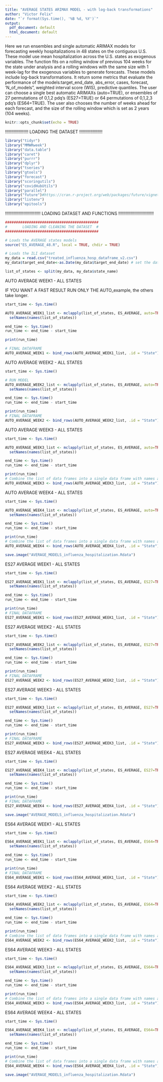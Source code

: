 ```yaml
---
title: "AVERAGE STATES ARIMAX MODEL - with log-back transformations"
author: "Victor Felix"
date: "`r format(Sys.time(), '%B %d, %Y')`"
output:
  pdf_document: default
  html_document: default
---
```


Here we run ensembles and single automatic ARIMAX models for forecasting weekly hospitalizations in 48 states on the contiguous U.S. These model use mean hospitalization across the U.S. states as exogenous variables. The function fits on a rolling window of previous 104 weeks for the state under analysis and a rolling windows with the same size with 1 week-lag for the exogenous variables to generate forecasts. These models include log-back transformations. It return some metrics that evaluate the performance of the models:target_end_date, abs_error, cases, forecast, 'N_of_models", weighted interval score (WIS), predictive quantiles. The user can choose a  single best automatic ARIMAXs (auto=TRUE), or ensembles of 27 permutations of 0,1,2 pdq's (ES27=TRUE) or 64 permutations of 0,1,2,3 pdq's (ES64=TRUE). The user also chooses the number of weeks ahead for each forecast, and the size of the rolling window which is set as 2 years (104 weeks).

```r
knitr::opts_chunk$set(echo = TRUE)
```
!!!!!!!!!!!!!!!!!!!
LOADING THE DATASET
!!!!!!!!!!!!!!!!!!!
```r
library("tidyr")
library("MMWRweek")
library("data.table")
library("caret")
library("purrr")
library("dplyr")
library("tseries")
library("gtools")
library("forecast")
library("scoringutils")
library("covidHubUtils")
library("parallel")
library("future")#https://cran.r-project.org/web/packages/future/vignettes/future-4-issues.html
library("listenv")
library("epitools")
```
!!!!!!!!!!!!!!!!!!!!!!!!!!!!!
LOADING DATASET AND FUNCTIONS 
!!!!!!!!!!!!!!!!!!!!!!!!!!!!!

```r
###########################################
#       LOADING AND CLEANING THE DATASET  #        
###########################################

# Loads the AVERAGE states models
source("ES_AVERAGE_48.R", local = TRUE, chdir = TRUE)

# Loads the ILI dataset
my_data = read.csv("treated_influenza_hosp_dataframe_v2.csv")
my_data$target_end_date<-as.Date(my_data$target_end_date) # set the dates as dates

list_of_states <- split(my_data, my_data$state_name)

```

AUTO AVERAGE WEEK1 - ALL STATES

IF YOU WANT A FAST RESULT RUN ONLY THE AUTO_example, the others take longer.

```r

start_time <- Sys.time()

AUTO_AVERAGE_WEEK1_list <- mclapply(list_of_states, ES_AVERAGE, auto=TRUE, n_weeks_ahead=1,list_of_states=list_of_states,week_lag=1, mc.cores=2)%>%
  setNames(names(list_of_states))

end_time <- Sys.time()
run_time <- end_time - start_time

print(run_time)

# FINAL DATAFRAME
AUTO_AVERAGE_WEEK1 <- bind_rows(AUTO_AVERAGE_WEEK1_list, .id = "State")

```

AUTO AVERAGE WEEK2 - ALL STATES

```r
start_time <- Sys.time()

# RUN MODEL 
AUTO_AVERAGE_WEEK2_list <- mclapply(list_of_states, ES_AVERAGE, auto=TRUE, n_weeks_ahead=2,list_of_states=list_of_states,week_lag=1, mc.cores=2)%>%
  setNames(names(list_of_states))

end_time <- Sys.time()
run_time <- end_time - start_time

print(run_time)
# FINAL DATAFRAME
AUTO_AVERAGE_WEEK2 <- bind_rows(AUTO_AVERAGE_WEEK2_list, .id = "State")
```

AUTO AVERAGE WEEK3 - ALL STATES

```r
start_time <- Sys.time()

AUTO_AVERAGE_WEEK3_list <- mclapply(list_of_states, ES_AVERAGE, auto=TRUE, n_weeks_ahead=3,list_of_states=list_of_states,week_lag=1, mc.cores=2)%>%
  setNames(names(list_of_states))

end_time <- Sys.time()
run_time <- end_time - start_time

print(run_time)
# Combine the list of data frames into a single data frame with names as a column
AUTO_AVERAGE_WEEK3 <- bind_rows(AUTO_AVERAGE_WEEK3_list, .id = "State")
```

AUTO AVERAGE WEEK4 - ALL STATES

```r
start_time <- Sys.time()

AUTO_AVERAGE_WEEK4_list <- mclapply(list_of_states, ES_AVERAGE, auto=TRUE, n_weeks_ahead=4,list_of_states=list_of_states,week_lag=1, mc.cores=2)%>%
  setNames(names(list_of_states))

end_time <- Sys.time()
run_time <- end_time - start_time

print(run_time)
# Combine the list of data frames into a single data frame with names as a column
AUTO_AVERAGE_WEEK4 <- bind_rows(AUTO_AVERAGE_WEEK4_list, .id = "State")
```

```r
save.image("AVERAGE_MODELS_influenza_hospitalization.Rdata")
```

ES27 AVERAGE WEEK1 - ALL STATES

```r
start_time <- Sys.time()

ES27_AVERAGE_WEEK1_list <- mclapply(list_of_states, ES_AVERAGE, ES27=TRUE, n_weeks_ahead=1,list_of_states=list_of_states,week_lag=1, mc.cores=2)%>%
  setNames(names(list_of_states))

end_time <- Sys.time()
run_time <- end_time - start_time

print(run_time)
# FINAL DATAFRAME
ES27_AVERAGE_WEEK1 <- bind_rows(ES27_AVERAGE_WEEK1_list, .id = "State")
```

ES27 AVERAGE WEEK2 - ALL STATES

```r
start_time <- Sys.time()

ES27_AVERAGE_WEEK2_list <- mclapply(list_of_states, ES_AVERAGE, ES27=TRUE, n_weeks_ahead=2,list_of_states=list_of_states,week_lag=1, mc.cores=2)%>%
  setNames(names(list_of_states))

end_time <- Sys.time()
run_time <- end_time - start_time

print(run_time)
# FINAL DATAFRAME
ES27_AVERAGE_WEEK2 <- bind_rows(ES27_AVERAGE_WEEK2_list, .id = "State")
```

ES27 AVERAGE WEEK3 - ALL STATES

```r
start_time <- Sys.time()

ES27_AVERAGE_WEEK3_list <- mclapply(list_of_states, ES_AVERAGE, ES27=TRUE, n_weeks_ahead=3,list_of_states=list_of_states,week_lag=1, mc.cores=2)%>%
  setNames(names(list_of_states))

end_time <- Sys.time()
run_time <- end_time - start_time

print(run_time)
# FINAL DATAFRAME
ES27_AVERAGE_WEEK3 <- bind_rows(ES27_AVERAGE_WEEK3_list, .id = "State")
```

ES27 AVERAGE WEEK4 - ALL STATES

```r
start_time <- Sys.time()

ES27_AVERAGE_WEEK4_list <- mclapply(list_of_states, ES_AVERAGE, ES27=TRUE, n_weeks_ahead=4,list_of_states=list_of_states,week_lag=1, mc.cores=2)%>%
  setNames(names(list_of_states))

end_time <- Sys.time()
run_time <- end_time - start_time

print(run_time)
# FINAL DATAFRAME
ES27_AVERAGE_WEEK4 <- bind_rows(ES27_AVERAGE_WEEK4_list, .id = "State")
```

```r
save.image("AVERAGE_MODELS_influenza_hospitalization.Rdata")
```

ES64 AVERAGE WEEK1 - ALL STATES

```r
start_time <- Sys.time()

ES64_AVERAGE_WEEK1_list <- mclapply(list_of_states, ES_AVERAGE, ES64=TRUE, n_weeks_ahead=1,list_of_states=list_of_states, mc.cores=2,week_lag=1)%>%
  setNames(names(list_of_states))

end_time <- Sys.time()
run_time <- end_time - start_time

print(run_time)
# FINAL DATAFRAME
ES64_AVERAGE_WEEK1 <- bind_rows(ES64_AVERAGE_WEEK1_list, .id = "State")
```

ES64 AVERAGE WEEK2 - ALL STATES

```r
start_time <- Sys.time()

ES64_AVERAGE_WEEK2_list <- mclapply(list_of_states, ES_AVERAGE, ES64=TRUE, n_weeks_ahead=2,list_of_states=list_of_states, mc.cores=2,week_lag=1)%>%
  setNames(names(list_of_states))

end_time <- Sys.time()
run_time <- end_time - start_time

print(run_time)
# Combine the list of data frames into a single data frame with names as a column
ES64_AVERAGE_WEEK2 <- bind_rows(ES64_AVERAGE_WEEK2_list, .id = "State")

```

ES64 AVERAGE WEEK3 - ALL STATES

```r
start_time <- Sys.time()

ES64_AVERAGE_WEEK3_list <- mclapply(list_of_states, ES_AVERAGE, ES64=TRUE, n_weeks_ahead=3,list_of_states=list_of_states, mc.cores=2,week_lag=1)%>%
  setNames(names(list_of_states))

end_time <- Sys.time()
run_time <- end_time - start_time

print(run_time)
# Combine the list of data frames into a single data frame with names as a column
ES64_AVERAGE_WEEK3 <- bind_rows(ES64_AVERAGE_WEEK3_list, .id = "State")

```

ES64 AVERAGE WEEK4 - ALL STATES

```r
start_time <- Sys.time()

ES64_AVERAGE_WEEK4_list <- mclapply(list_of_states, ES_AVERAGE, ES64=TRUE, n_weeks_ahead=4,list_of_states=list_of_states, mc.cores=2,week_lag=1)%>%
  setNames(names(list_of_states))

end_time <- Sys.time()
run_time <- end_time - start_time

print(run_time)
# Combine the list of data frames into a single data frame with names as a column
ES64_AVERAGE_WEEK4 <- bind_rows(ES64_AVERAGE_WEEK4_list, .id = "State")

```

```r
save.image("AVERAGE_MODELS_influenza_hospitalization.Rdata")
```
